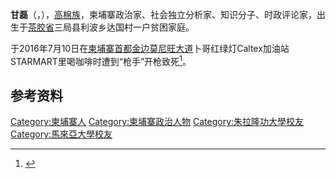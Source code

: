 {{Infobox person
| name             = 甘磊
| native_name      = 
| image            =
| birth_date       = {{Birth date|1970|10|19|df=y}}<ref>{{Cite web |url=https://www.facebook.com/KemLeyResearcherOfficial/info/?entry_point=about_section_header&tab=page_info |title=Kem Ley Facebook page |access-date=2016-07-11 |archive-date=2017-05-29 |archive-url=https://web.archive.org/web/20170529121607/https://www.facebook.com/KemLeyResearcherOfficial/info/?entry_point=about_section_header&tab=page_info |dead-url=no }}</ref>
| birth_place      = [[高棉共和国|高棉共和国]], [[茶胶省|茶胶省]]
| death_date       = {{Death date and age|2016|7|10|1970|10|19|df=y}}
| death_place      = [[柬埔寨|柬埔寨]], [[金边|金边]]
| death_cause      = [[刺杀|刺杀]] 
| nationality      = [[柬埔寨|柬埔寨]]
| occupation       = 时政评论家、政治家、社会独立分析家
| known_for        = 
| party            =地方民主党<ref>{{cite news |url=http://www.phnompenhpost.com/national/kem-ley-form-national-party |title=Kem Ley to form national party |work=The Phnom Penh Post |date=24 June 2015 |accessdate=10 July 2016 |archive-date=2019-12-01 |archive-url=https://web.archive.org/web/20191201122622/https://www.phnompenhpost.com/national/kem-ley-form-national-party |dead-url=no }}</ref> {{small|(2015–16)}}
| children         = 4 
| alma_mater       = [[朱拉隆功大学|朱拉隆功大学]]<br>[[马来亚大学|马来亚大学]]<ref name="bio">{{cite news |url=http://kimedia.blogspot.com/2014/05/who-is-kem-ley.html |title=Who is Kem Ley? |language=km |accessdate=10 July 2016 |archive-date=2021-03-22 |archive-url=https://web.archive.org/web/20210322195440/https://kimedia.blogspot.com/2014/05/who-is-kem-ley.html |dead-url=no }}</ref> 
| religion         = [[佛教|佛教]] 
}}
'''甘磊'''（{{lang|km|កែម ឡី}}，{{bd|1970年|10月19日|2016年|7月10日}}），[[高棉族|高棉族]]，柬埔寨政治家、社会独立分析家、知识分子、时政评论家，出生于[[茶胶省|茶胶省]]三局县利波乡达国村一户贫困家庭。

于2016年7月10日在[[柬埔寨|柬埔寨]][[首都|首都]][[金边|金边]][[莫尼旺大道|莫尼旺大道]]卜哥红绿灯Caltex加油站STARMART里喝咖啡时遭到“枪手”开枪致死<ref>{{Cite web |url=http://www.jianhuadaily.com/index.php?option=com_k2&view=item&id=22698:2016-07-10-12-04-06&Itemid=590 |title=存档副本 |access-date=2016-07-11 |archive-date=2016-08-06 |archive-url=https://web.archive.org/web/20160806162506/http://www.jianhuadaily.com/index.php?option=com_k2&view=item&id=22698:2016-07-10-12-04-06&Itemid=590 |dead-url=no }}</ref>。

==参考资料==
{{reflist}}

{{DEFAULTSORT:Ley, Kem}}
[[Category:柬埔寨人|Category:柬埔寨人]]
[[Category:柬埔寨政治人物|Category:柬埔寨政治人物]]
[[Category:朱拉隆功大學校友|Category:朱拉隆功大學校友]]
[[Category:馬來亞大學校友|Category:馬來亞大學校友]]